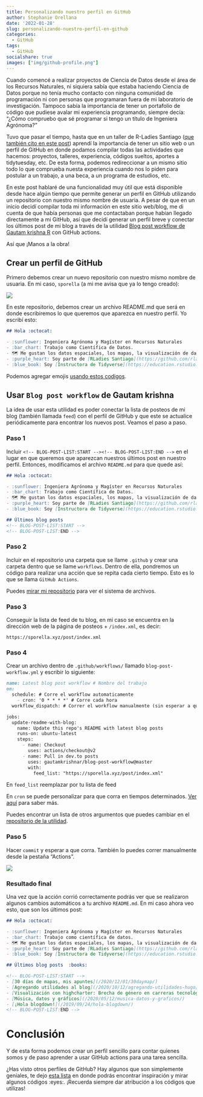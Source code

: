 ```yaml
---
title: Personalizando nuestro perfil en GitHub
author: Stephanie Orellana
date: '2022-01-28'
slug: personalizando-nuestro-perfil-en-github
categories:
  - GitHub
tags:
  - GitHub
socialshare: true
images: ["img/github-profile.png"]  
---
```


Cuando comencé a realizar proyectos de Ciencia de Datos desde el área de los Recursos Naturales, ni siquiera sabía que estaba haciendo Ciencia de Datos porque no tenía mucho contacto con ninguna comunidad de programación ni con personas que programaran fuera de mi laboratorio de investigación. Tampoco sabía la importancia de tener un portafolio de código que pudiese avalar mi experiencia programando, siempre decía: "¿Cómo compruebo que sé programar si tengo un título de Ingeniera Agrónoma?"

Tuvo que pasar el tiempo, hasta que en un taller de R-Ladies Santiago ([que también cito en este post](https://sporella.xyz/2019/09/24/hola-blogdown/)) aprendí la importancia de tener un sitio web o un perfil de GitHub en donde podamos compilar todas las actividades que hacemos: proyectos, talleres, experiencia, códigos sueltos, aportes a tidytuesday, etc. De esta forma, podemos redireccionar a un mismo sitio todo lo que comprueba nuesta experiencia cuando nos lo piden para postular a un trabajo, a una beca, a un programa de estudios, etc.

En este post hablaré de una funcionalidad muy útil que está disponible desde hace algún tiempo que permite generar un perfil en GitHub utilizando un repositorio con nuestro mismo nombre de usuaria. A pesar de que en un inicio decidí compilar toda mi información en este sitio web/blog, me di cuenta de que había personas que me contactaban porque habían llegado directamente a mi GitHub, así que decidí generar un perfil breve y conectar los últimos post de mi blog a través de la utilidad [Blog post workflow de Gautam krishna R](https://github.com/gautamkrishnar/blog-post-workflow) con GitHub actions.

Así que ¡Manos a la obra!

## Crear un perfil de GitHub

Primero debemos crear un nuevo repositorio con nuestro mismo nombre de usuaria. En mi caso, `sporella` (a mi me avisa que ya lo tengo creado):

![](new-repository.png)

En este repositorio, debemos crear un archivo README.md que será en donde escribiremos lo que queremos que aparezca en nuestro perfil. Yo escribí esto:

```md
## Hola :octocat:

- :sunflower: Ingeniera Agrónoma y Magíster en Recursos Naturales
- :bar_chart: Trabajo como Científica de Datos. 
- 🗺️ Me gustan los datos espaciales, los mapas, la visualización de datos, la programación y enseñar. 
- :purple_heart: Soy parte de [RLadies Santiago](https://github.com/rladieschile)
- :blue_book: Soy [Instructora de Tidyverse](https://education.rstudio.com/trainers/people/orellana+stephanie/) certificada por RStudio.
```

Podemos agregar emojis [usando estos codigos](https://gist.github.com/rxaviers/7360908).

## Usar `Blog post workflow` de Gautam krishna

La idea de usar esta utilidad es poder conectar la lista de posteos de mi blog (también llamada `feed`) con el perfil de GitHub y que este se actualice periódicamente para encontrar los nuevos post. Veamos el paso a paso.

### Paso 1

Incluir `<!-- BLOG-POST-LIST:START --><!-- BLOG-POST-LIST:END -->` en el lugar en que queremos que aparezcan nuestros últimos post en nuestro perfil. Entonces, modificamos el archivo `README.md` para que quede así:

```md
## Hola :octocat:

- :sunflower: Ingeniera Agrónoma y Magíster en Recursos Naturales
- :bar_chart: Trabajo como Científica de Datos. 
- 🗺️ Me gustan los datos espaciales, los mapas, la visualización de datos, la programación y enseñar. 
- :purple_heart: Soy parte de [RLadies Santiago](https://github.com/rladieschile)
- :blue_book: Soy [Instructora de Tidyverse](https://education.rstudio.com/trainers/people/orellana+stephanie/) certificada por RStudio.

## Últimos blog posts
<!-- BLOG-POST-LIST:START -->
<!-- BLOG-POST-LIST:END -->
```


### Paso 2

Incluir en el repositorio una carpeta que se llame `.github` y crear una carpeta dentro que se llame `workflows`. Dentro de ella, pondremos un código para realizar una acción que se repita cada cierto tiempo. Esto es lo que se llama `GitHub Actions`.

Puedes [mirar mi repositorio](https://github.com/sporella/sporella) para ver el sistema de archivos.

### Paso 3

Conseguir la lista de feed de tu blog, en mi caso se encuentra en la dirección web de la página de posteos + `/index.xml`, es decir:

`https://sporella.xyz/post/index.xml`

### Paso 4

Crear un archivo dentro de `.github/workflows/` llamado `blog-post-workflow.yml` y escribir lo siguiente:

```md
name: Latest blog post workflow # Nombre del trabajo
on:
  schedule: # Corre el workflow automaticamente
    - cron: '0 * * * *' # Corre cada hora
  workflow_dispatch: # Correr el workflow manualmente (sin esperar a que sea llamado por cron), desde la pagina  de Github Actions directamente

jobs:
  update-readme-with-blog:
    name: Update this repo's README with latest blog posts
    runs-on: ubuntu-latest
    steps:
      - name: Checkout
        uses: actions/checkout@v2
      - name: Pull in dev.to posts
        uses: gautamkrishnar/blog-post-workflow@master
        with:
          feed_list: "https://sporella.xyz/post/index.xml"
```

En `feed_list` reemplazar por tu lista de feed

En `cron` se puede personalizar para que corra en tiempos determinados. [Ver aquí](https://geekflare.com/es/crontab-linux-with-real-time-examples-and-tools/) para saber más.

Puedes encontrar un lista de otros argumentos que puedes cambiar en el [repositorio de la utilidad](https://github.com/gautamkrishnar/blog-post-workflow#options).  

### Paso 5

Hacer `commit` y esperar a que corra. También lo puedes correr manualmente desde la pestaña "Actions".

![](actions.png)

### Resultado final

Una vez que la acción corrió correctamente podrás ver que se realizaron algunos cambios automáticos a tu archivo `README.md`. En mi caso ahora veo esto, que son los últimos post:

```md
## Hola :octocat:

- :sunflower: Ingeniera Agrónoma y Magíster en Recursos Naturales
- :bar_chart: Trabajo como científica de datos. 
- 🗺️ Me gustan los datos espaciales, los mapas, la visualización de datos, la programación y enseñar. 
- :purple_heart: Soy parte de [RLadies Santiago](https://github.com/rladieschile)
- :blue_book: Soy [Instructora de Tidyverse](https://education.rstudio.com/trainers/people/orellana+stephanie/) certificada por RStudio.

## Últimos blog posts  :books:

<!-- BLOG-POST-LIST:START -->
- [30 días de mapas, mis apuntes](/2020/12/01/30daymap/)
- [Agregando utilidades al blog](/2020/10/12/agregando-utilidades-hugo/)
- [Visualización con highcharter: Brecha de género en carreras tecnológicas](/2020/05/13/highcharter-brechas/)
- [Música, datos y gráficos](/2020/05/12/musica-datos-y-graficos/)
- [¡Hola blogdown!](/2019/09/24/hola-blogdown/)
<!-- BLOG-POST-LIST:END -->
```

# Conclusión

Y de esta forma podemos crear un perfil sencillo para contar quienes somos y de paso aprender a usar GitHub actions para una tarea sencilla.

¿Has visto otros perfiles de GitHub? Hay algunos que son simplemente geniales, te dejo [esta lista](https://github.com/abhisheknaiidu/awesome-github-profile-readme) en donde podrás encontrar inspiración y mirar algunos códigos :eyes:. ¡Recuerda siempre dar atribución a los códigos que utilizas!